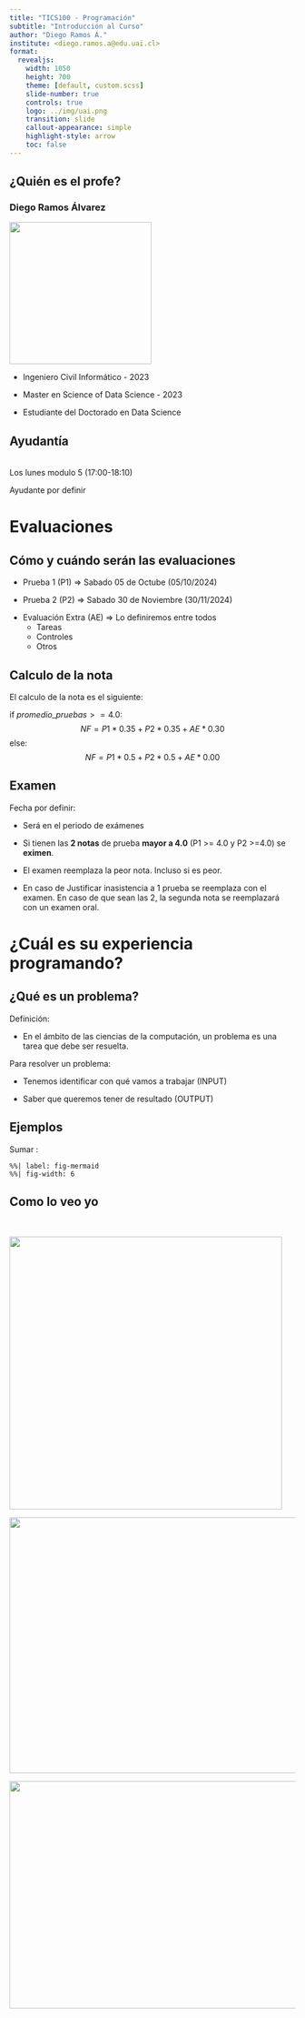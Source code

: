 ```yaml
---
title: "TICS100 - Programación"
subtitle: "Introducción al Curso"
author: "Diego Ramos Á."
institute: <diego.ramos.a@edu.uai.cl>
format:
  revealjs: 
    width: 1050
    height: 700
    theme: [default, custom.scss]
    slide-number: true
    controls: true
    logo: ../img/uai.png 
    transition: slide
    callout-appearance: simple
    highlight-style: arrow  
    toc: false
---
```



## ¿Quién es el profe?
### Diego Ramos Álvarez
![](../img/profile.jpg){.absolute top=100 right=0 width="250" height="250"}

:::{.fragment .fade-in-then-semi-out}
- Ingeniero Civil Informático - 2023
:::
:::{.fragment .fade-in-then-semi-out}
- Master en Science of Data Science - 2023
:::
:::{.fragment .fade-in-then-semi-out}
- Estudiante del Doctorado en Data Science
:::


## Ayudantía 

<br/>
Los lunes modulo 5 (17:00-18:10)

Ayudante por definir 



# Evaluaciones

## Cómo y cuándo serán las evaluaciones
:::{.fragment .fade-in-then-semi-out }
- Prueba 1 (P1) => Sabado 05 de Octube (05/10/2024)
:::
:::{.fragment .fade-in-then-semi-out }
- Prueba 2 (P2) => Sabado 30 de Noviembre (30/11/2024)
:::
:::{.fragment .fade-in-then-semi-out }
- Evaluación Extra (AE) => Lo definiremos entre todos
  - Tareas
  - Controles
  - Otros
:::

## Calculo de la nota
El calculo de la nota es el siguiente:

if $promedio\_ pruebas>= 4.0:$
$$
NF = P1*0.35 + P2*0.35 + AE*0.30 
$$
else:
$$
NF = P1*0.5 + P2*0.5 + AE*0.00
$$


## Examen

Fecha por definir: 

:::{.fragment .fade-in-then-semi-out}
- Será en el periodo de exámenes
:::
:::{.fragment .fade-in-then-semi-out}
- Si tienen las **2 notas** de prueba **mayor a 4.0** (P1 >= 4.0 y P2 >=4.0) se **eximen**.
:::
:::{.fragment .fade-in-then-semi-out}
- El examen reemplaza la peor nota. Incluso si es peor. 
:::
:::{.fragment .fade-in-then-semi-out}
- En caso de Justificar inasistencia a 1 prueba se reemplaza con el examen. En caso de que sean las 2, la segunda nota se reemplazará con un examen oral.
:::

# ¿Cuál es su experiencia programando?


## ¿Qué es un problema? {auto-animate=true}

Definición:

:::{.fragment .fade-in-then-semi-out}
- En el ámbito de las ciencias de la computación, un problema es una tarea que debe ser resuelta. 
:::

Para resolver un problema:

:::{.fragment .fade-in-then-semi-out}
- Tenemos identificar con qué vamos a trabajar (INPUT) 
:::
:::{.fragment .fade-in-then-semi-out}
- Saber que queremos tener de resultado (OUTPUT)
:::

## Ejemplos 

Sumar :

```{}
%%| label: fig-mermaid
%%| fig-width: 6
```

## Como lo veo yo

<br/>

::: {.r-stack}
![](../img/icons8-lego.png){.fragment width="480" height="480"}

![](../img/boy-building.jpg){.fragment width="600" height="450"}

![](../img/lego-spaceship.jpg){.fragment width="600" height="400"}
:::

